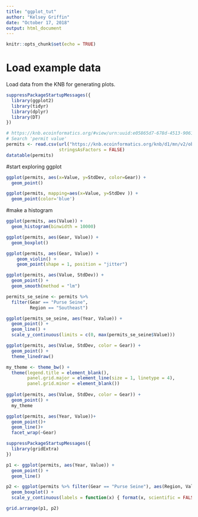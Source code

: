 ```yaml
---
title: "ggplot_tut"
author: "Kelsey Griffin"
date: "October 17, 2018"
output: html_document
---
```


```r
knitr::opts_chunk$set(echo = TRUE)
```

# Load example data

Load data from the KNB for generating plots.

```r
suppressPackageStartupMessages({
  library(ggplot2)
  library(tidyr)
  library(dplyr)
  library(DT)
})

# https://knb.ecoinformatics.org/#view/urn:uuid:e05865d7-678d-4513-9061-2ab7d979f8e7
# Search 'permit value'
permits <- read.csv(url("https://knb.ecoinformatics.org/knb/d1/mn/v2/object/urn%3Auuid%3Aa3c58bd6-481e-4c64-aa93-795df10a4664", method = "libcurl"),
                    stringsAsFactors = FALSE)
datatable(permits)
```

#start exploring ggplot

```r
ggplot(permits, aes(x=Value, y=StdDev, color=Gear)) +
  geom_point()
```


```r
ggplot(permits, mapping=aes(x=Value, y=StdDev )) +
  geom_point(color='blue')
```

#make a histogram

```r
ggplot(permits, aes(Value)) + 
  geom_histogram(binwidth = 10000)
```


```r
ggplot(permits, aes(Gear, Value)) + 
  geom_boxplot()
```

```r
ggplot(permits, aes(Gear, Value)) +
    geom_violin() +
    geom_point(shape = 1, position = "jitter")
```

```r
ggplot(permits, aes(Value, StdDev)) + 
  geom_point() +
  geom_smooth(method = "lm")
```

```r
permits_se_seine <- permits %>% 
  filter(Gear == "Purse Seine", 
         Region == "Southeast")

ggplot(permits_se_seine, aes(Year, Value)) + 
  geom_point() +
  geom_line() +
  scale_y_continuous(limits = c(0, max(permits_se_seine$Value)))
```

```r
ggplot(permits, aes(Value, StdDev, color = Gear)) + 
  geom_point() +
  theme_linedraw()
```

```r
my_theme <- theme_bw() +
  theme(legend.title = element_blank(),
        panel.grid.major = element_line(size = 1, linetype = 4),
        panel.grid.minor = element_blank())
  
ggplot(permits, aes(Value, StdDev, color = Gear)) +
  geom_point() +
  my_theme
```

```r
ggplot(permits, aes(Year, Value))+
  geom_point()+
  geom_line()+
  facet_wrap(~Gear)
```
```r
suppressPackageStartupMessages({
  library(gridExtra)
})

p1 <- ggplot(permits, aes(Year, Value)) +
  geom_point() + 
  geom_line()

p2 <- ggplot(permits %>% filter(Gear == "Purse Seine"), aes(Region, Value)) +
  geom_boxplot() +
  scale_y_continuous(labels = function(x) { format(x, scientific = FALSE) })

grid.arrange(p1, p2)
```